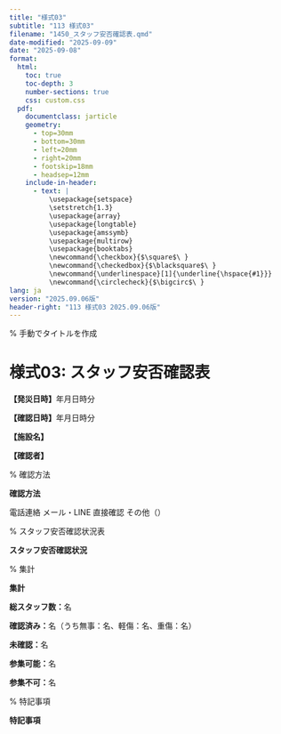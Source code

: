 ```yaml
---
title: "様式03"
subtitle: "113 様式03"
filename: "1450_スタッフ安否確認表.qmd"
date-modified: "2025-09-09"
date: "2025-09-08"
format: 
  html:
    toc: true
    toc-depth: 3
    number-sections: true
    css: custom.css
  pdf:
    documentclass: jarticle
    geometry: 
      - top=30mm
      - bottom=30mm  
      - left=20mm
      - right=20mm
      - footskip=18mm
      - headsep=12mm
    include-in-header:
      - text: |
          \usepackage{setspace}
          \setstretch{1.3}
          \usepackage{array}
          \usepackage{longtable}
          \usepackage{amssymb}
          \usepackage{multirow}
          \usepackage{booktabs}
          \newcommand{\checkbox}{$\square$\ }
          \newcommand{\checkedbox}{$\blacksquare$\ }
          \newcommand{\underlinespace}[1]{\underline{\hspace{#1}}}
          \newcommand{\circlecheck}{$\bigcirc$\ }
lang: ja
version: "2025.09.06版"
header-right: "113 様式03 2025.09.06版"
---
```


% 手動でタイトルを作成

# 様式03: スタッフ安否確認表



**【発災日時】**\underlinespace{2cm}年\underlinespace{1cm}月\underlinespace{1cm}日\underlinespace{1cm}時\underlinespace{1cm}分



**【確認日時】**\underlinespace{2cm}年\underlinespace{1cm}月\underlinespace{1cm}日\underlinespace{1cm}時\underlinespace{1cm}分



**【施設名】** \underlinespace{10cm}



**【確認者】** \underlinespace{10cm}



% 確認方法

**\large 確認方法**




\checkbox 電話連絡      \checkbox メール・LINE      \checkbox 直接確認      \checkbox その他（\underlinespace{4cm}）



% スタッフ安否確認状況表

**\large スタッフ安否確認状況**




\begin{longtable}{|p{2.5cm}|p{2cm}|p{2.5cm}|p{2cm}|p{1.5cm}|p{2.5cm}|}
\hline
**氏名** & **職種** & **安否状況** & **参集可否** & **確認時刻** & **備考** \\
\hline
\endfirsthead

\hline
**氏名** & **職種** & **安否状況** & **参集可否** & **確認時刻** & **備考** \\
\hline
\endhead

 &  & 無事/軽傷/重傷/不明 & 可/不可/未定 &  &  \\
\hline
 &  & 無事/軽傷/重傷/不明 & 可/不可/未定 &  &  \\
\hline
 &  & 無事/軽傷/重傷/不明 & 可/不可/未定 &  &  \\
\hline
 &  & 無事/軽傷/重傷/不明 & 可/不可/未定 &  &  \\
\hline
 &  & 無事/軽傷/重傷/不明 & 可/不可/未定 &  &  \\
\hline
 &  & 無事/軽傷/重傷/不明 & 可/不可/未定 &  &  \\
\hline
 &  & 無事/軽傷/重傷/不明 & 可/不可/未定 &  &  \\
\hline
 &  & 無事/軽傷/重傷/不明 & 可/不可/未定 &  &  \\
\hline
 &  & 無事/軽傷/重傷/不明 & 可/不可/未定 &  &  \\
\hline
 &  & 無事/軽傷/重傷/不明 & 可/不可/未定 &  &  \\
\hline
 &  & 無事/軽傷/重傷/不明 & 可/不可/未定 &  &  \\
\hline
 &  & 無事/軽傷/重傷/不明 & 可/不可/未定 &  &  \\
\hline
 &  & 無事/軽傷/重傷/不明 & 可/不可/未定 &  &  \\
\hline
 &  & 無事/軽傷/重傷/不明 & 可/不可/未定 &  &  \\
\hline
 &  & 無事/軽傷/重傷/不明 & 可/不可/未定 &  &  \\
\hline
 &  & 無事/軽傷/重傷/不明 & 可/不可/未定 &  &  \\
\hline
 &  & 無事/軽傷/重傷/不明 & 可/不可/未定 &  &  \\
\hline
 &  & 無事/軽傷/重傷/不明 & 可/不可/未定 &  &  \\
\hline
 &  & 無事/軽傷/重傷/不明 & 可/不可/未定 &  &  \\
\hline
 &  & 無事/軽傷/重傷/不明 & 可/不可/未定 &  &  \\
\hline
\end{longtable}



% 集計

**\large 集計**




**総スタッフ数：**\underlinespace{2cm}名



**確認済み：**\underlinespace{2cm}名（うち無事：\underlinespace{1.5cm}名、軽傷：\underlinespace{1.5cm}名、重傷：\underlinespace{1.5cm}名）



**未確認：**\underlinespace{2cm}名



**参集可能：**\underlinespace{2cm}名



**参集不可：**\underlinespace{2cm}名



% 特記事項

**\large 特記事項**




\underlinespace{13cm}



\underlinespace{13cm}



\underlinespace{13cm}



\underlinespace{13cm}



\underlinespace{13cm}